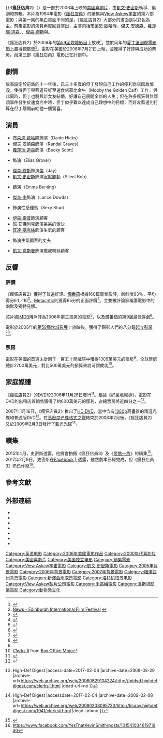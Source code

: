 {{noteTA
|G1=Show
|G2=Movie
|T=zh-tw:瘋狂店員2;zh-hk:賤男咔啦囌;zh-cn:疯狂店员2;
}}
{{Infobox film
| name = 瘋狂店員2
| original_name = {{lang|en|''Clerks II''}}
| image = Clerks II Poster.jpg
| image_size = 
| caption = 電影海報
| director = [[凱文·史密斯|凱文·史密斯]]
| producer = {{Plainlist|
* 卡拉·加爾迪尼
* 蘿拉·葛林利
* {{le|史考特·摩西爾|Scott Mosier}}
* {{le|鮑勃·溫斯頓|Bob Weinstein}}
* [[哈維·溫斯坦|哈維·溫斯坦]]
}}
| writer = 凱文·史密斯
| starring = {{Plainlist|
* [[布萊恩·歐哈隆|布萊恩·歐哈隆]]
* [[傑夫·安德森|傑夫·安德森]]
* [[傑森·繆斯|傑森·繆斯]]
* 凱文·史密斯
* [[蘿莎瑞·道森|蘿莎瑞·道森]]
* {{le|崔佛·費夏曼|Trevor Fehrman}}
* {{le|珍妮佛·史瓦爾巴赫·史密斯|Jennifer Schwalbach Smith|珍妮佛·史瓦爾巴赫}}
}}
| music = {{le|詹姆士·L·維納布爾|James L. Venable}}
| cinematography = {{le|戴夫·克萊因 (攝影師)|Dave Klein (cinematographer)|戴夫·克萊因}}
| editing = 凱文·史密斯
| studio = {{le|View Askew製片公司|View Askew Productions}}<br>[[溫斯坦影業|溫斯坦影業]]
| distributor = [[米高梅|米高梅]]（僅院線發行）
| released = {{Film date|2006|07|21|美國}}
| runtime = 97分鐘
| country = 美國
| language = 英語
| budget = 500萬美元<ref name="mojo" />
| gross = 2700萬美元<ref name="mojo" />
| preceded_by = 《[[瘋狂店員|瘋狂店員]]》
| followed_by = 
| cn_name = 疯狂店员2
| hk_name = 賤男咔啦囌
| tw_name = 瘋狂店員2<ref>{{@movies|id=fcen50424345|title=瘋狂店員2 Clerks II}}<!-- 2017-2-2 accessdate --></ref>
}}
《'''瘋狂店員2'''》（{{lang-en|''Clerks II''}}）是一部於2006年上映的[[美國|美國]][[喜劇片|喜劇片]]，由[[凱文·史密斯|凱文·史密斯]]執導、編劇和剪輯。本片為1994年電影《[[瘋狂店員|瘋狂店員]]》的續集與[[View_Askew宇宙|View Askew宇宙]]的第六部電影；與第一集的黑白畫面不同的是，《瘋狂店員2》大部分的畫面是以彩色為主。前集電影的演員再度回歸演出，主演包括[[布萊恩·歐哈隆|布萊恩·歐哈隆]]、[[傑夫·安德森|傑夫·安德森]]、[[蘿莎瑞·道森|蘿莎瑞·道森]]、{{le|崔佛·費夏曼|Trevor Fehrman}}、[[傑森·繆斯|傑森·繆斯]]與{{le|珍妮佛·史瓦爾巴赫·史密斯|Jennifer Schwalbach Smith|珍妮佛·史瓦爾巴赫}}。

《瘋狂店員2》於2006年的[[第59屆坎城影展|第59屆坎城影展]]上放映<ref name="festival-cannes.com">{{Cite web |url=http://www.festival-cannes.com/en/archives/ficheFilm/id/4370295/year/2006.html |title=Festival de Cannes: Clerks II |accessdate=2009-12-17 |work=festival-cannes.com |archive-date=2014-01-10 |archive-url=https://web.archive.org/web/20140110204443/http://www.festival-cannes.com/en/archives/ficheFilm/id/4370295/year/2006.html |dead-url=no }}</ref>，並於同年的[[愛丁堡國際電影節|愛丁堡國際電影節]]上贏得觀眾獎<ref>[http://www.edfilmfest.org.uk/news/articles/feature_film_award_winners_for_2006_announced News - Edinburgh International Film Festival<!-- Bot generated title -->] {{webarchive|url=https://web.archive.org/web/20060929104634/http://www.edfilmfest.org.uk/news/articles/feature_film_award_winners_for_2006_announced |date=2006-09-29 }}</ref>。電影在美國於2006年7月21日上映，並獲得了好評與成功的票房。而第三部《瘋狂店員》電影正在計劃中。

== 劇情 ==
故事設定於前集的十一年後，已三十多歲的但丁發現自己工作的便利商店因故燒毀，使得但丁與藍道只好至速食店慕比金牛（Mooby the Golden Calf）工作。與此同時，但丁也將與新女友結婚，好讓自己展開全新的人生；但在許多瘋狂與無厘頭事件發生於速食店中時，但丁似乎難以達成自己理想中的目標，而好友藍道則打算在但丁離開前給他一個驚喜。

== 演員 ==
* [[布萊恩·歐哈隆|布萊恩·歐哈隆]]飾演{{le|View Askew宇宙角色列表|List of View Askewniverse characters|但丁·希克斯}}（Dante Hicks）
* [[傑夫·安德森|傑夫·安德森]]飾演{{le|View Askew宇宙角色列表|List of View Askewniverse characters|藍道·葛雷夫斯}}（Randal Graves）
* [[蘿莎瑞·道森|蘿莎瑞·道森]]飾演{{le|View Askew宇宙角色列表|List of View Askewniverse characters|貝姬·史考特}}（Becky Scott）
* {{le|崔佛·費夏曼|Trevor Fehrman}}飾演{{le|View Askew宇宙角色列表|List of View Askewniverse characters|艾利亞斯·格羅弗}}（Elias Grover）
* [[傑森·繆斯|傑森·繆斯]]飾演[[傑與沉默鮑勃|傑]]（Jay）
* [[凱文·史密斯|凱文·史密斯]]飾演[[傑與沉默鮑勃|沉默鮑勃]]（Silent Bob）
* {{le|珍妮佛·史瓦爾巴赫·史密斯|Jennifer Schwalbach Smith|珍妮佛·史瓦爾巴赫}}飾演{{le|View Askew宇宙角色列表|List of View Askewniverse characters|艾瑪·邦廷}}（Emma Bunting）
* [[傑森·李|傑森·李]]飾演{{le|View Askew宇宙角色列表|List of View Askewniverse characters|蘭斯·多德}}（Lance Dowds）
* {{le|扎克·克努森|Zak Knutson}}飾演性感種馬（Sexy Stud）
* [[伊森·索普|伊森·索普]]飾演顧客
* [[班·艾佛列克|班·艾佛列克]]飾演呆呆的傢伙
* [[旺達·塞克絲|旺達·塞克絲]]飾演生氣的顧客
* {{le|大地震 (演員)|Earthquake (comedian)|大地震}}飾演生氣顧客的丈夫
* [[凱文·韋斯曼|凱文·韋斯曼]]飾演魔戒粉絲顧客

== 反響 ==
=== 評價 ===
《瘋狂店員2》獲得了普遍好評。[[爛番茄|爛番茄]]根據160篇專業影評，新鮮度63%，平均得分6.1／10<ref name="rottentom">{{rotten-tomatoes|id=clerks_2|title=Clerks II}}</ref>。[[Metacritic|Metacritic]]則獲得65分的正面評價<ref name="metacrit">{{metacritic film|id=clerks2|title=Clerks 2}}</ref>。主要被評論家稱讚電影中的幽默及獨特見解。

該片被[[IMDB|IMDB]]用戶評為2006年第三搞笑的電影<ref>{{Cite web |url=http://www.imdb.com/features/rto/2007/poll/bestresults |title=Clerks II poll at IMDB.com |access-date=2017-02-04 |archive-date=2017-02-04 |archive-url=https://web.archive.org/web/20170204171517/http://www.imdb.com/features/rto/2007/poll/bestresults |dead-url=no }}</ref>，以及爛番茄的第9屆最佳喜劇<ref>{{Cite web |url=http://www.rottentomatoes.com/features/rtawards/movie_2006.php?r=9&mid=1159622&genre=200003 |title=Clercks II |author=Kevin Smith |date=2007-01-02 |work= |publisher=Rottentomatoes.com |accessdate=2010-09-14 |archive-date=2012-10-25 |archive-url=https://web.archive.org/web/20121025131524/http://www.rottentomatoes.com/features/rtawards/movie_2006.php?r=9&mid=1159622&genre=200003 |dead-url=no }}</ref>。

電影於2006年的[[第59屆坎城影展|第59屆坎城影展]]上放映後，獲得了觀影人們的八分鐘[[起立致敬|起立鼓掌]]<ref>{{Cite web |url=http://silentbobspeaks.com/?p=252 |title=Silentbobspeaks.com on the Cannes |access-date=2017-02-02 |archive-date=2020-11-09 |archive-url=https://web.archive.org/web/20201109015607/http://silentbobspeaks.com/?p=252 |dead-url=no }}</ref><ref>{{Cite web |url=http://www.foxnews.com/story/0,2933,197269,00.html#2 |title=Foxnews.com on Clerks II's reception at the Cannes |access-date=2017-02-02 |archive-url=https://web.archive.org/web/20130522111344/http://www.foxnews.com/story/0,2933,197269,00.html#2 |archive-date=2013-05-22 |dead-url=yes }}</ref>。

=== 票房 ===
電影在美國的首週末從兩千一百五十間戲院中獲得1006萬美元的票房<ref name="mojo" />。全球票房總計2700萬美元，對比500萬美元的預算來說可謂成功<ref name="mojo">[http://www.boxofficemojo.com/movies/?id=clerks2.htm ''Clerks II''] {{Wayback|url=http://www.boxofficemojo.com/movies/?id=clerks2.htm |date=20170519163003 }} from [[Box_Office_Mojo|Box Office Mojo]]</ref>。

== 家庭媒體 ==
《瘋狂店員2》的[[DVD|DVD]]於2006年11月28日發行<ref>{{cite news| url=http://www.newsaskew.com/includes/feature.shtml?id=EEVZApyZukyISxbZFT&style=single |title= Clerks II DVD Comments |date= 2006-09-10 |work= News Askew |archiveurl= https://web.archive.org/web/20070927205900/http://www.newsaskew.com/includes/feature.shtml?id=EEVZApyZukyISxbZFT&style=single |archivedate= 2007-09-27 }}</ref>。根據《[[好萊塢報導|好萊塢報導]]》，電影在DVD的出租店與銷售獲得了約600萬美元的獲利，占總票房將近四分之一<ref>{{cite news|url=http://www.hollywoodreporter.com/hr/content_display/home_entertainment/news/e3i4e2055a0ae81a852849d19f00f7e9894 |title='Superman' tops charts in single bound |deadurl=yes |archiveurl=https://web.archive.org/web/20061210061452/http://www.hollywoodreporter.com/hr/content_display/home_entertainment/news/e3i4e2055a0ae81a852849d19f00f7e9894 |archivedate=2006-12-10 }}</ref>。

2007年1月16日，《瘋狂店員2》推出了[[HD_DVD|HD DVD]]，當中含有[[1080p|1080p]]高畫質的精選光碟和普通版DVD<ref>{{Cite web |url=http://hddvd.highdefdigest.com/clerksii.html |title=HD DVD Review: Clerks II {{!}} High-Def Digest<!-- Bot generated title --> |access-date=2017-02-04 |archive-date=2008-08-29 |archive-url=https://web.archive.org/web/20080829104224/http://hddvd.highdefdigest.com/clerksii.html |dead-url=no }}</ref>。在[[高密度光碟格式之戰|高密度光碟格式之戰]]結束於2008年2月後，《瘋狂店員2》又於2009年2月3日發行了[[藍光光碟|藍光光碟]]<ref>{{Cite web |url=http://bluray.highdefdigest.com/1941/clerksii.html |title=Blu-Ray Review: Clerks II {{!}} High-Def Digest<!-- Bot generated title --> |accessdate=2017-02-04 |archive-date=2009-02-08 |archive-url=https://web.archive.org/web/20090208095733/http://bluray.highdefdigest.com/1941/clerksii.html |dead-url=no }}</ref>。

== 續集 ==
2015年4月，史密斯透露，他將會拍攝《瘋狂店員3》及《[[耍酷一族|耍酷一族]]》的續集<ref>{{Cite web |url=http://www.slashfilm.com/kevin-smith-mallrats-2-2015/ |title=‘Mallrats 2′ Is Kevin Smith’s Next Film; He’ll Shoot ‘Clerks 3′ After |access-date=2017-02-02 |archive-date=2020-11-08 |archive-url=https://web.archive.org/web/20201108124615/https://www.slashfilm.com/kevin-smith-mallrats-2-2015/ |dead-url=no }}</ref>。2017年2月9日，史密斯在[[Facebook|Facebook]]上透露，雖然劇本已經完成，但《瘋狂店員3》仍已作廢<ref>https://www.facebook.com/YesThatKevinSmith/posts/10154103461971930</ref>。

== 參考文獻 ==
{{Reflist|30em}}

== 外部連結 ==
* {{Official website|http://www.clerks2.com/}}
* {{IMDb title|0424345}}
* {{allrovi movie|314757}}
* {{douban|1793671}}
* {{mojo title|clerks2}}
* {{rotten-tomatoes|clerks_2}}
* {{metacritic film|clerks2}}

{{Kevin Smith}}
{{DEFAULTSORT:Clerks II}}
[[Category:英语电影|Category:英语电影]]
[[Category:2006年美國電影作品|Category:2006年美國電影作品]]
[[Category:2000年代喜劇片|Category:2000年代喜劇片]]
[[Category:美國喜劇片|Category:美國喜劇片]]
[[Category:美国独立电影|Category:美国独立电影]]
[[Category:續集電影|Category:續集電影]]
[[Category:View_Askew宇宙電影|Category:View Askew宇宙電影]]
[[Category:凱文·史密斯電影|Category:凱文·史密斯電影]]
[[Category:2005年背景電影|Category:2005年背景電影]]
[[Category:2006年背景電影|Category:2006年背景電影]]
[[Category:2007年背景電影|Category:2007年背景電影]]
[[Category:紐澤西州背景電影|Category:紐澤西州背景電影]]
[[Category:新澤西州取景電影|Category:新澤西州取景電影]]
[[Category:洛杉矶取景电影|Category:洛杉矶取景电影]]
[[Category:View_Askew製片公司電影|Category:View Askew製片公司電影]]
[[Category:米高梅電影|Category:米高梅電影]]
[[Category:溫斯坦影業電影|Category:溫斯坦影業電影]]
[[Category:動物戀文化|Category:動物戀文化]]